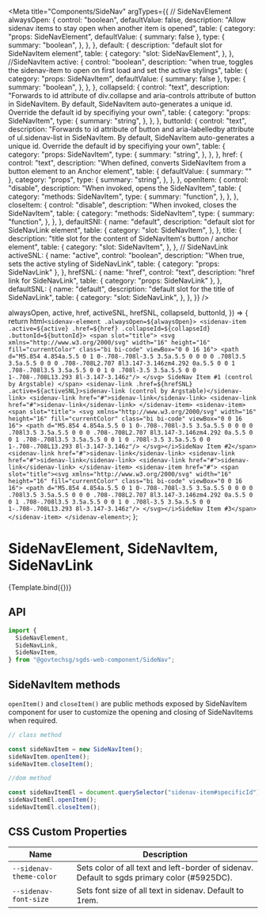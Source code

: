 
<Meta
  title="Components/SideNav"
  argTypes={{
    // SideNavElement
    alwaysOpen: {
      control: "boolean",
      defaultValue: false,
      description:
        "Allow sidenav items to stay open when another item is opened",
      table: {
        category: "props: SideNavElement",
        defaultValue: { summary: false },
        type: {
          summary: "boolean",
        },
      },
    },
    default: {
      description: "default slot for SideNavItem element",
      table: {
        category: "slot: SideNavElement",
      },
    },
    //SideNavItem
    active: {
      control: "boolean",
      description:
        "when true, toggles the sidenav-item to open on first load and set the active stylings",
      table: {
        category: "props: SideNavItem",
        defaultValue: { summary: false },
        type: {
          summary: "boolean",
        },
      },
    },
    collapseId: {
      control: "text",
      description:
        "Forwards to id attribute of div.collapse and aria-controls attribute of button in SideNavItem. By default, SideNavItem auto-generates a unique id. Override the default id by specifiying your own",
      table: {
        category: "props: SideNavItem",
        type: {
          summary: "string",
        },
      },
    },
    buttonId: {
      control: "text",
      description:
        "Forwards to id attribute of button and aria-labelledby attribute of ul.sidenav-list in SideNavItem. By default, SideNavItem auto-generates a unique id. Override the default id by specifiying your own",
      table: {
        category: "props: SideNavItem",
        type: {
          summary: "string",
        },
      },
    },
    href: {
      control: "text",
      description:
        "When defined, converts SideNavItem from a button element to an Anchor element",
      table: {
        defaultValue: { summary: "" },
        category: "props",
        type: {
          summary: "string",
        },
      },
    },
    openItem: {
      control: "disable",
      description: "When invoked, opens the SideNavItem",
      table: {
        category: "methods: SideNavItem",
        type: {
          summary: "function",
        },
      },
    },
    closeItem: {
      control: "disable",
      description: "When invoked, closes the SideNavItem",
      table: {
        category: "methods: SideNavItem",
        type: {
          summary: "function",
        },
      },
    },
    defaultSNI: {
      name: "default",
      description: "default slot for SideNavLink element",
      table: {
        category: "slot: SideNavItem",
      },
    },
    title: {
      description:
        "title slot for the content of SideNavItem's button / anchor element",
      table: {
        category: "slot: SideNavItem",
      },
    },
    // SideNavLink
    activeSNL: {
      name: "active",
      control: "boolean",
      description: "When true, sets the active styling of SideNavLink",
      table: { category: "props: SideNavLink" },
    },
    hrefSNL: {
      name: "href",
      control: "text",
      description: "href link for SideNavLink",
      table: { category: "props: SideNavLink" },
    },
    defaultSNL: {
      name: "default",
      description: "default slot for the title of SideNavLink",
      table: {
        category: "slot: SideNavLink",
      },
    },
  }}
/>

  alwaysOpen,
  active,
  href,
  activeSNL,
  hrefSNL,
  collapseId,
  buttonId,
}) => {
  return html`
    <sidenav-element .alwaysOpen=${alwaysOpen}>
      <sidenav-item .active=${active} .href=${href} .collapseId=${collapseId} .buttonId=${buttonId}>
        <span slot="title"> <svg xmlns="http://www.w3.org/2000/svg" width="16" height="16" fill="currentColor" class="bi bi-code" viewBox="0 0 16 16">
  <path d="M5.854 4.854a.5.5 0 1 0-.708-.708l-3.5 3.5a.5.5 0 0 0 0 .708l3.5 3.5a.5.5 0 0 0 .708-.708L2.707 8l3.147-3.146zm4.292 0a.5.5 0 0 1 .708-.708l3.5 3.5a.5.5 0 0 1 0 .708l-3.5 3.5a.5.5 0 0 1-.708-.708L13.293 8l-3.147-3.146z"/>
</svg> SideNav Item #1 (control by Argstable) </span>
        <sidenav-link .href=${hrefSNL} .active=${activeSNL}>sidenav-link (control by Argstable)</sidenav-link>
        <sidenav-link href="#">sidenav-link</sidenav-link>
        <sidenav-link href="#">sidenav-link</sidenav-link>
      </sidenav-item>
      <sidenav-item>
        <span slot="title"> <svg xmlns="http://www.w3.org/2000/svg" width="16" height="16" fill="currentColor" class="bi bi-code" viewBox="0 0 16 16">
  <path d="M5.854 4.854a.5.5 0 1 0-.708-.708l-3.5 3.5a.5.5 0 0 0 0 .708l3.5 3.5a.5.5 0 0 0 .708-.708L2.707 8l3.147-3.146zm4.292 0a.5.5 0 0 1 .708-.708l3.5 3.5a.5.5 0 0 1 0 .708l-3.5 3.5a.5.5 0 0 1-.708-.708L13.293 8l-3.147-3.146z"/>
</svg></i>SideNav Item #2</span>
        <sidenav-link href="#">sidenav-link</sidenav-link>
        <sidenav-link href="#">sidenav-link</sidenav-link>
        <sidenav-link href="#">sidenav-link</sidenav-link>
      </sidenav-item>
      <sidenav-item href="#">
        <span slot="title"><svg xmlns="http://www.w3.org/2000/svg" width="16" height="16" fill="currentColor" class="bi bi-code" viewBox="0 0 16 16">
  <path d="M5.854 4.854a.5.5 0 1 0-.708-.708l-3.5 3.5a.5.5 0 0 0 0 .708l3.5 3.5a.5.5 0 0 0 .708-.708L2.707 8l3.147-3.146zm4.292 0a.5.5 0 0 1 .708-.708l3.5 3.5a.5.5 0 0 1 0 .708l-3.5 3.5a.5.5 0 0 1-.708-.708L13.293 8l-3.147-3.146z"/>
</svg></i>SideNav Item #3</span>
      </sidenav-item>
    </sidenav-element>
  `;
};

# SideNavElement, SideNavItem, SideNavLink

<Canvas>
  <Story name="Basic">{Template.bind({})}</Story>
</Canvas>

## API

```jsx
import {
  SideNavElement,
  SideNavLink,
  SideNavItem,
} from "@govtechsg/sgds-web-component/SideNav";
```

<ArgsTable story="Basic" />

## SideNavItem methods

`openItem()` and `closeItem()` are public methods exposed by SideNavItem component for user to customize the opening and closing of SideNavItems when required.

```jsx
// class method

const sideNavItem = new SideNavItem();
sideNavItem.openItem();
sideNavItem.closeItem();

//dom method

const sideNavItemEl = document.querySelector("sidenav-item#specificId");
sideNavItemEl.openItem();
sideNavItemEl.closeItem();
```

## CSS Custom Properties

| Name                    | Description                                                                                 |
| ----------------------- | ------------------------------------------------------------------------------------------- |
| `--sidenav-theme-color` | Sets color of all text and left-border of sidenav. Default to sgds primary color (#5925DC). |
| `--sidenav-font-size`   | Sets font size of all text in sidenav. Default to 1rem.                                     |
